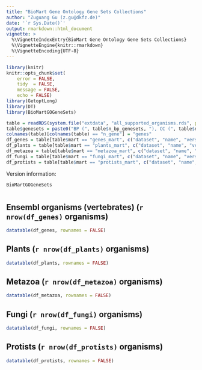 ```yaml
---
title: "BioMart Gene Ontology Gene Sets Collections"
author: "Zuguang Gu (z.gu@dkfz.de)"
date: '`r Sys.Date()`'
output: rmarkdown::html_document
vignette: >
  %\VignetteIndexEntry{BioMart Gene Ontology Gene Sets Collections}
  %\VignetteEngine{knitr::rmarkdown}
  %\VignetteEncoding{UTF-8}
---
```


<style type="text/css">
.main-container {
  max-width: 1200px;
  margin-left: auto;
  margin-right: auto;
}
</style>

```r
library(knitr)
knitr::opts_chunk$set(
    error = FALSE,
    tidy  = FALSE,
    message = FALSE,
    echo = FALSE)
library(GetoptLong)
library(DT)
library(BioMartGOGeneSets)
```


```r
table = readRDS(system.file("extdata", "all_supported_organisms.rds", package = "BioMartGOGeneSets"))
table$genesets = paste0("BP (", table$n_bp_genesets, "), CC (", table$n_cc_genesets, "), MF (", table$n_mf_genesets, ")")
colnames(table)[colnames(table) == "n_gene"] = "genes"
df_genes = table[table$mart == "genes_mart", c("dataset", "name", "version", "taxon_id", "genbank_accession", "genesets"), drop = FALSE]
df_plants = table[table$mart == "plants_mart", c("dataset", "name", "version", "taxon_id", "genbank_accession", "genesets"), drop = FALSE]
df_metazoa = table[table$mart == "metazoa_mart", c("dataset", "name", "version", "taxon_id", "genbank_accession", "genesets"), drop = FALSE]
df_fungi = table[table$mart == "fungi_mart", c("dataset", "name", "version", "taxon_id", "genbank_accession", "genesets"), drop = FALSE]
df_protists = table[table$mart == "protists_mart", c("dataset", "name", "version", "taxon_id", "genbank_accession", "genesets"), drop = FALSE]
```

Version information:

```r
BioMartGOGeneSets
```



# {.tabset}

## Ensembl organisms (vertebrates) (`r nrow(df_genes)` organisms)

```r
datatable(df_genes, rownames = FALSE)
```

## Plants (`r nrow(df_plants)` organisms)

```r
datatable(df_plants, rownames = FALSE)
```

## Metazoa (`r nrow(df_metazoa)` organisms)

```r
datatable(df_metazoa, rownames = FALSE)
```

## Fungi (`r nrow(df_fungi)` organisms)

```r
datatable(df_fungi, rownames = FALSE)
```

## Protists (`r nrow(df_protists)` organisms)

```r
datatable(df_protists, rownames = FALSE)
```
